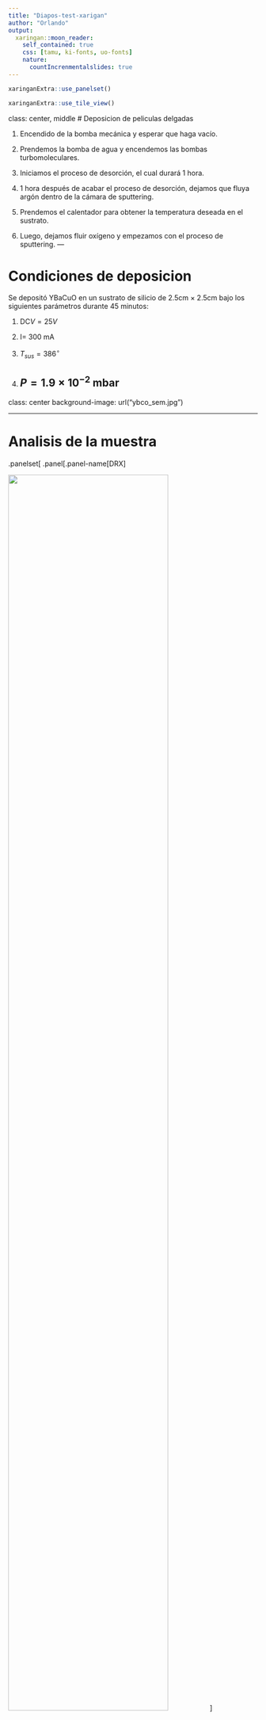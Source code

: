 ```yaml
---
title: "Diapos-test-xarigan"
author: "Orlando"
output: 
  xaringan::moon_reader:
    self_contained: true
    css: [tamu, ki-fonts, uo-fonts]
    nature:
      countIncrenmentalslides: true
---
```



```r
xaringanExtra::use_panelset()
```

```r
xaringanExtra::use_tile_view()
```
class: center, middle
# Deposicion de peliculas delgadas


1. Encendido de la bomba mecánica y esperar que haga vacío.

2. Prendemos la bomba de agua y encendemos las bombas turbomoleculares.

3. Iniciamos el proceso de desorción, el cual durará 1 hora.

4. 1 hora después de acabar el proceso de desorción, dejamos que fluya argón dentro de la cámara de sputtering.

5. Prendemos el calentador para obtener la temperatura deseada
en el sustrato.

6. Luego, dejamos fluir oxígeno y empezamos con el proceso de
sputtering.
---


# Condiciones de deposicion

Se depositó YBaCuO en un sustrato de silicio de 2.5cm × 2.5cm
bajo los siguientes parámetros durante 45 minutos:

1. DC$V= 25 V$

2. I= 300 mA

3. $T_{sus}= 386^{\circ}$ 

4. $P= 1.9 \times 10^{-2}$ mbar
---

class: center
background-image: url("ybco_sem.jpg")

---
# Analisis de la muestra
.panelset[
.panel[.panel-name[DRX]

<img src="ybco_xrd.png" width="80%">
]

.panel[.panel-name[EDS]
```r
knitr::include_graphics("ybco_eds.jpg")
```
]
]
